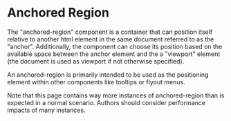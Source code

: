 
<Meta title="Anchored Region" />

# Anchored Region

The "anchored-region" component is a container that can position itself
relative to another html element in the same document referred to as the
"anchor". Additionally, the component can choose its position based on the
available space between the anchor element and the a "viewport" element (the
document is used as viewport if not otherwise specified).

An anchored-region is primarily intended to be used as the positioning
element within other components like tooltips or flyout menus.

Note that this page contains way more instances of anchored-region than is
expected in a normal scenario. Authors should consider performance impacts of
many instances.
